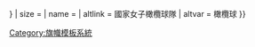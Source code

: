 {{country data {{{1}}}
| flagbig/core
| variant = {{{variant|{{{2|}}}}}}
| size = {{{size|}}}
| name = {{{name|}}}
| altlink = 國家女子橄欖球隊
| altvar = 橄欖球
}}<noinclude>{{documentation}}
[[Category:旗幟模板系統]]
</noinclude>